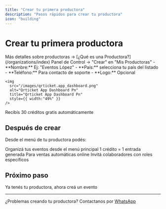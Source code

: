 ```yaml
---
title: "Crear tu primera productora"
description: "Pasos rápidos para crear tu productora"
icon: "building"
---
```


# Crear tu primera productora

<Card title="¿Qué es una productora?" icon="circle-info" cta="qUE ES">
  Más detalles sobre productoras → [¿Qué es una Productora?](/organizations/index)
</Card>

<Steps>
  <Step title="Ir a crear productora">
    Panel de Control → "Crear" en "Mis Productoras"
  </Step>
  <Step title="Completar información">
    - **Nombre:** Ej: "Eventos López"
    - **País:** selecciona tu país del listado
    - **Teléfono:** Para contacto de soporte
    - **Logo:** Opcional

    <img
      src="/images/qrticket.app_dashboard.png"
      alt="Qrticket App Dashboard Pn"
      title="Qrticket App Dashboard Pn"
      style={{ width:"49%" }}
    />
  </Step>
  <Step title="¡Listo!">
    Recibís 30 créditos gratis automáticamente
  </Step>
</Steps>

## Después de crear

Desde el menú de tu productora podés:

<CardGroup cols={2}>
  <Card title="Administrar tus eventos" icon="calendar">
    Organizá tus eventos desde el menú principal
  </Card>
  <Card title="Comprar créditos" icon="coins">
    1 crédito = 1 entrada generada
  </Card>
  <Card title="Conectar MercadoPago" icon="credit-card">
    Para ventas automáticas online
  </Card>
  <Card title="Agregar equipo" icon="users">
    Invitá colaboradores con roles específicos
  </Card>
</CardGroup>

## Próximo paso

<Card title="Crear tu primer evento" icon="calendar-plus" href="/create-event">
  Ya tenés tu productora, ahora creá un evento
</Card>

---

¿Problemas creando tu productora? Contactanos por [WhatsApp](https://wa.me/5491122503348)